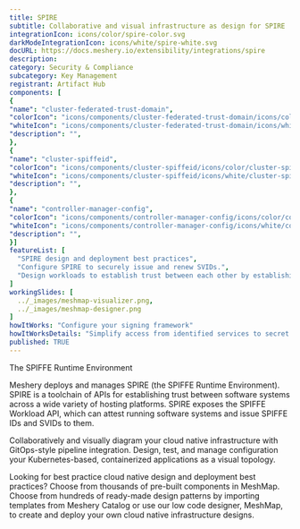 ```yaml
---
title: SPIRE
subtitle: Collaborative and visual infrastructure as design for SPIRE
integrationIcon: icons/color/spire-color.svg
darkModeIntegrationIcon: icons/white/spire-white.svg
docURL: https://docs.meshery.io/extensibility/integrations/spire
description: 
category: Security & Compliance
subcategory: Key Management
registrant: Artifact Hub
components: [
{
"name": "cluster-federated-trust-domain",
"colorIcon": "icons/components/cluster-federated-trust-domain/icons/color/cluster-federated-trust-domain-color.svg",
"whiteIcon": "icons/components/cluster-federated-trust-domain/icons/white/cluster-federated-trust-domain-white.svg",
"description": "",
},
{
"name": "cluster-spiffeid",
"colorIcon": "icons/components/cluster-spiffeid/icons/color/cluster-spiffeid-color.svg",
"whiteIcon": "icons/components/cluster-spiffeid/icons/white/cluster-spiffeid-white.svg",
"description": "",
},
{
"name": "controller-manager-config",
"colorIcon": "icons/components/controller-manager-config/icons/color/controller-manager-config-color.svg",
"whiteIcon": "icons/components/controller-manager-config/icons/white/controller-manager-config-white.svg",
"description": "",
}]
featureList: [
  "SPIRE design and deployment best practices",
  "Configure SPIRE to securely issue and renew SVIDs.",
  "Design workloads to establish trust between each other by establishing an mTLS connection or by signing and verifying a JWT token."
]
workingSlides: [
  ../_images/meshmap-visualizer.png,
  ../_images/meshmap-designer.png
]
howItWorks: "Configure your signing framework"
howItWorksDetails: "Simplify access from identified services to secret stores, databases, services meshes and cloud provider services."
published: TRUE
---
```


<p>The SPIFFE Runtime Environment</p>
<p>
  Meshery deploys and manages SPIRE (the SPIFFE Runtime Environment). SPIRE is a toolchain of APIs
  for establishing trust between software systems across a wide variety of hosting platforms. SPIRE
  exposes the SPIFFE Workload API, which can attest running software systems and issue SPIFFE IDs
  and SVIDs to them.
</p>
<p>
  Collaboratively and visually diagram your cloud native infrastructure with GitOps-style pipeline
  integration. Design, test, and manage configuration your Kubernetes-based, containerized
  applications as a visual topology.
</p>
<p>
  Looking for best practice cloud native design and deployment best practices? Choose from thousands
  of pre-built components in MeshMap. Choose from hundreds of ready-made design patterns by
  importing templates from Meshery Catalog or use our low code designer, MeshMap, to create and
  deploy your own cloud native infrastructure designs.
</p>
